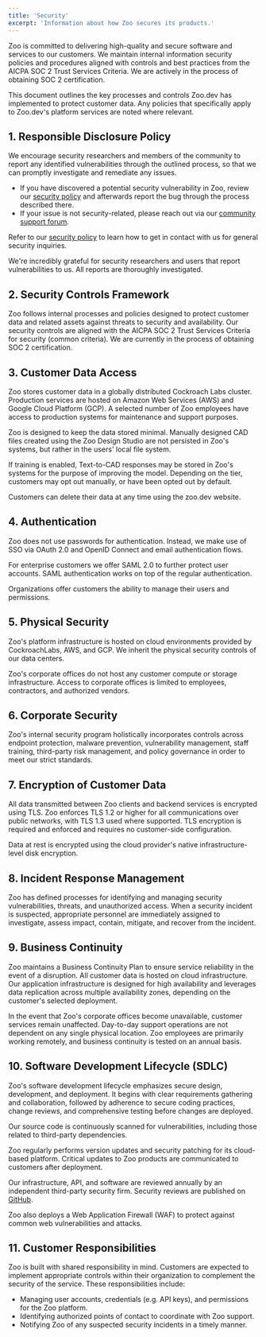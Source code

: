 ```yaml
---
title: 'Security'
excerpt: 'Information about how Zoo secures its products.'
---
```


Zoo is committed to delivering high-quality and secure software and services to our customers. We maintain internal information security policies and procedures aligned with controls and best practices from the AICPA SOC 2 Trust Services Criteria. We are actively in the process of obtaining SOC 2 certification.

This document outlines the key processes and controls Zoo.dev has implemented to protect customer data. Any policies that specifically apply to Zoo.dev's platform services are noted where relevant.

## 1\. Responsible Disclosure Policy

We encourage security researchers and members of the community to report any identified vulnerabilities through the outlined process, so that we can promptly investigate and remediate any issues.

- If you have discovered a potential security vulnerability in Zoo, review our [security policy](https://github.com/KittyCAD/.github/blob/main/SECURITY.md) and afterwards report the bug through the process described there.  
- If your issue is not security-related, please reach out via our [community support forum](https://community.zoo.dev/).

Refer to our [security policy](https://github.com/KittyCAD/.github/blob/main/SECURITY.md) to learn how to get in contact with us for general security inquiries.

We're incredibly grateful for security researchers and users that report vulnerabilities to us. All reports are thoroughly investigated.

## 2\. Security Controls Framework

Zoo follows internal processes and policies designed to protect customer data and related assets against threats to security and availability. Our security controls are aligned with the AICPA SOC 2 Trust Services Criteria for security (common criteria). We are currently in the process of obtaining SOC 2 certification.

## 3\. Customer Data Access

Zoo stores customer data in a globally distributed Cockroach Labs cluster. Production services are hosted on Amazon Web Services (AWS) and Google Cloud Platform (GCP). A selected number of Zoo employees have access to production systems for maintenance and support purposes.

Zoo is designed to keep the data stored minimal. Manually designed CAD files created using the Zoo Design Studio are not persisted in Zoo's systems, but rather in the users' local file system.

If training is enabled, Text-to-CAD responses may be stored in Zoo's systems for the purpose of improving the model. Depending on the tier, customers may opt out manually, or have been opted out by default.

Customers can delete their data at any time using the zoo.dev website.

## 4\. Authentication

Zoo does not use passwords for authentication. Instead, we make use of SSO via OAuth 2.0 and OpenID Connect and email authentication flows.

For enterprise customers we offer SAML 2.0 to further protect user accounts. SAML authentication works on top of the regular authentication.

Organizations offer customers the ability to manage their users and permissions.

## 5\. Physical Security

Zoo's platform infrastructure is hosted on cloud environments provided by CockroachLabs, AWS, and GCP. We inherit the physical security controls of our data centers.

Zoo's corporate offices do not host any customer compute or storage infrastructure. Access to corporate offices is limited to employees, contractors, and authorized vendors.

## 6\. Corporate Security

Zoo's internal security program holistically incorporates controls across endpoint protection, malware prevention, vulnerability management, staff training, third-party risk management, and policy governance in order to meet our strict standards.

## 7\. Encryption of Customer Data

All data transmitted between Zoo clients and backend services is encrypted using TLS. Zoo enforces TLS 1.2 or higher for all communications over public networks, with TLS 1.3 used where supported. TLS encryption is required and enforced and requires no customer-side configuration.

Data at rest is encrypted using the cloud provider's native infrastructure-level disk encryption.

## 8\. Incident Response Management

Zoo has defined processes for identifying and managing security vulnerabilities, threats, and unauthorized access. When a security incident is suspected, appropriate personnel are immediately assigned to investigate, assess impact, contain, mitigate, and recover from the incident.

## 9\. Business Continuity

Zoo maintains a Business Continuity Plan to ensure service reliability in the event of a disruption. All customer data is hosted on cloud infrastructure. Our application infrastructure is designed for high availability and leverages data replication across multiple availability zones, depending on the customer's selected deployment.

In the event that Zoo's corporate offices become unavailable, customer services remain unaffected. Day-to-day support operations are not dependent on any single physical location. Zoo employees are primarily working remotely, and business continuity is tested on an annual basis.

## 10\. Software Development Lifecycle (SDLC)

Zoo's software development lifecycle emphasizes secure design, development, and deployment. It begins with clear requirements gathering and collaboration, followed by adherence to secure coding practices, change reviews, and comprehensive testing before changes are deployed.

Our source code is continuously scanned for vulnerabilities, including those related to third-party dependencies.

Zoo regularly performs version updates and security patching for its cloud-based platform. Critical updates to Zoo products are communicated to customers after deployment.

Our infrastructure, API, and software are reviewed annually by an independent third-party security firm. Security reviews are published on [GitHub](https://github.com/KittyCAD/audits).

Zoo also deploys a Web Application Firewall (WAF) to protect against common web vulnerabilities and attacks.

## 11\. Customer Responsibilities

Zoo is built with shared responsibility in mind. Customers are expected to implement appropriate controls within their organization to complement the security of the service. These responsibilities include:

- Managing user accounts, credentials (e.g. API keys), and permissions for the Zoo platform.  
- Identifying authorized points of contact to coordinate with Zoo support.  
- Notifying Zoo of any suspected security incidents in a timely manner.


